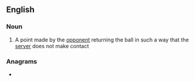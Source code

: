 ==English==

===Noun===
{{en-noun}}

# {{lb|en|tennis}} A point made by the [[opponent]] returning the ball in such a way that the [[server]] does not make contact

===Anagrams===
* {{anagrams|en|a=aceenrrtu|crenature}}